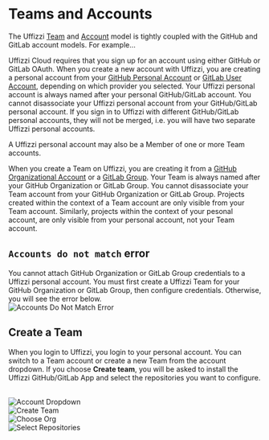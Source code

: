 
# Teams and Accounts

The Uffizzi [Team](/cloud/rbac#teams) and [Account](/cloud/rbac#accounts) model is tightly coupled with the GitHub and GitLab account models. For example... 

Uffizzi Cloud requires that you sign up for an account using either GitHub or GitLab OAuth. When you create a new account with Uffizzi, you are creating a personal account from your [GitHub Personal Account](https://docs.github.com/en/get-started/learning-about-github/types-of-github-accounts#personal-accounts) or [GitLab User Account](https://docs.gitlab.com/ee/user/profile/), depending on which provider you selected. Your Uffizzi personal account is always named after your personal GitHub/GitLab account. You cannot disassociate your Uffizzi personal account from your GitHub/GitLab personal account. If you sign in to Uffizzi with different GitHub/GitLab personal accounts, they will not be merged, i.e. you will have two separate Uffizzi personal accounts. 

A Uffizzi personal account may also be a Member of one or more Team accounts.

When you create a Team on Uffizzi, you are creating it from a [GitHub Organizational Account](https://docs.github.com/en/get-started/learning-about-github/types-of-github-accounts#organization-accounts) or a [GitLab Group](https://docs.gitlab.com/ee/user/group/). Your Team is always named after your GitHub Organization or GitLab Group. You cannot disassociate your Team account from your GitHub Organization or GitLab Group. Projects created within the context of a Team account are only visible from your Team account. Similarly, projects within the context of your pesonal account, are only visible from your personal account, not your Team account.

## **`Accounts do not match` error**

<Callout>
    You cannot attach GitHub Organization or GitLab Group credentials to a Uffizzi personal account. You must first create a Uffizzi Team for your GitHub Organization or GitLab Group, then configure credentials. Otherwise, you will see the error below.
</Callout>

<br />
<Image
    src="/images/accounts-do-not-match-error.webp"
    width={800}
    height={541}
    alt="Accounts Do Not Match Error"
    className="border rounded-lg overflow-hidden mt-6"
/>
<br />


## **Create a Team**
When you login to Uffizzi, you login to your personal account. You can switch to a Team account or create a new Team from the account dropdown. If you choose **Create team**, you will be asked to install the Uffizzi GitHub/GitLab App and select the repositories you want to configure.

<br />
<Image
    src="/images/account-dropdown.webp"
    width={800}
    height={541}
    alt="Account Dropdown"
    className="border rounded-lg overflow-hidden mt-6"
/>
<br />
<Image
    src="/images/create-team.webp"
    width={800}
    height={541}
    alt="Create Team"
    className="border rounded-lg overflow-hidden mt-6"
/>
<br />
<Image
    src="/images/choose-org.webp"
    width={800}
    height={541}
    alt="Choose Org"
    className="border rounded-lg overflow-hidden mt-6"
/>
<br />
<Image
    src="/images/select-repositories.webp"
    width={800}
    height={541}
    alt="Select Repositories"
    className="border rounded-lg overflow-hidden mt-6"
/>
<br />